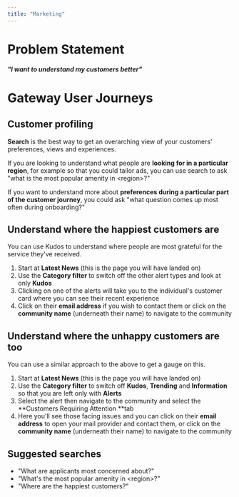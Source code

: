 ```yaml
---
title: "Marketing"
---
```


# **Problem Statement**

**_"I want to understand my customers better"_**

# **Gateway User Journeys**

## **Customer profiling**

**Search** is the best way to get an overarching view of your customers' preferences, views and experiences.

If you are looking to understand what people are **looking for in a particular region**, for example so that you could tailor ads, you can use search to ask "what is the most popular amenity in \<region\>?"

If you want to understand more about **preferences during a particular part of the customer journey**, you could ask "what question comes up most often during onboarding?"

## **Understand where the happiest customers are**

You can use Kudos to understand where people are most grateful for the service they've received.

1. Start at **Latest News** (this is the page you will have landed on)
2. Use the **Category filter** to switch off the other alert types and look at only **Kudos**
3. Clicking on one of the alerts will take you to the individual's customer card where you can see their recent experience
4. Click on their **email address** if you wish to contact them or click on the **community name** (underneath their name) to navigate to the community

## **Understand where the unhappy customers are too**

You can use a similar approach to the above to get a gauge on this.

1. Start at **Latest News** (this is the page you will have landed on)
2. Use the **Category filter** to switch off **Kudos**, **Trending** and **Information** so that you are left only with **Alerts**
3. Select the alert then navigate to the community and select the **Customers Requiring Attention **tab
4. Here you'll see those facing issues and you can click on their **email address** to open your mail provider and contact them, or click on the **community name** (underneath their name) to navigate to the community

## **Suggested searches**

- "What are applicants most concerned about?"
- "What's the most popular amenity in \<region\>?"
- "Where are the happiest customers?"